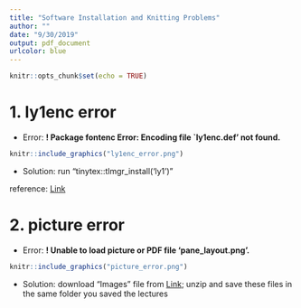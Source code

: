 ```yaml
---
title: "Software Installation and Knitting Problems"
author: ""
date: "9/30/2019"
output: pdf_document
urlcolor: blue
---
```


```r
knitr::opts_chunk$set(echo = TRUE)
```

# 1. ly1enc error

- Error: __! Package fontenc Error: Encoding file `ly1enc.def' not found.__

```r
knitr::include_graphics("ly1enc_error.png")
```

- Solution: run "tinytex::tlmgr_install('ly1')"


reference: [Link](https://stackoverflow.com/questions/56219404/rmarkdown-does-not-work-with-raleway-latex-package)


# 2. picture error

- Error: __! Unable to load picture or PDF file 'pane_layout.png'.__
 
```r
knitr::include_graphics("picture_error.png")
```

- Solution: download "Images" file from [Link](https://ozanj.github.io/rclass/lectures/lecture1/images.zip); unzip and save these files in the same folder you saved the lectures 
 


